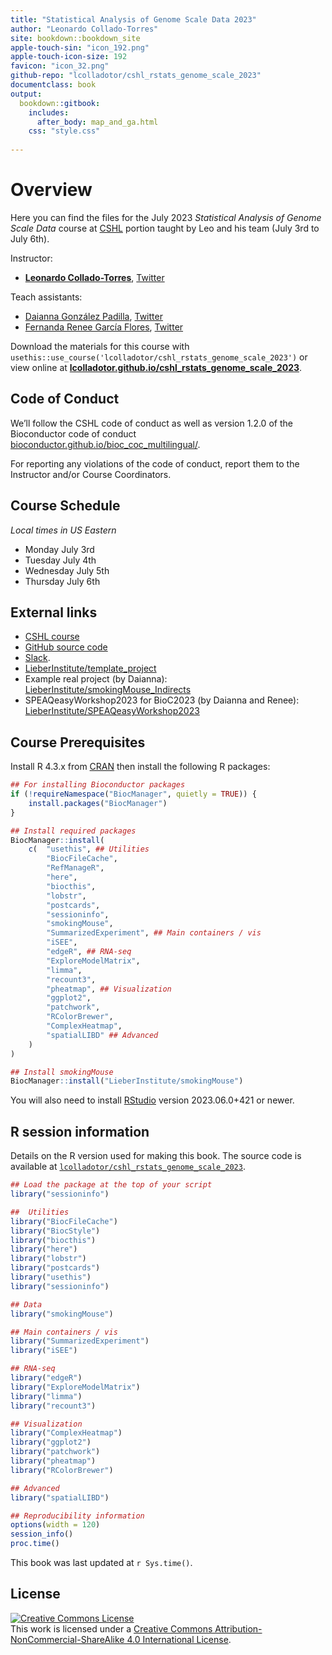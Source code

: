 ```yaml
---
title: "Statistical Analysis of Genome Scale Data 2023"
author: "Leonardo Collado-Torres"
site: bookdown::bookdown_site
apple-touch-sin: "icon_192.png"
apple-touch-icon-size: 192
favicon: "icon_32.png"
github-repo: "lcolladotor/cshl_rstats_genome_scale_2023"
documentclass: book
output:
  bookdown::gitbook:
    includes:
      after_body: map_and_ga.html
    css: "style.css"
    
---
```


# Overview {-}

Here you can find the files for the July 2023 _Statistical Analysis of Genome Scale Data_ course at [CSHL](https://meetings.cshl.edu/courses.aspx?course=C-DATA&year=23) portion taught by Leo and his team (July 3rd to July 6th).

Instructor:

* [**Leonardo Collado-Torres**](http://lcolladotor.github.io/), [Twitter](https://twitter.com/lcolladotor)

Teach assistants:

* [Daianna González Padilla](https://daianna21.github.io/), [Twitter](https://twitter.com/daianna_glez)
* [Fernanda Renee García Flores](https://reneegf.github.io/), [Twitter](https://twitter.com/SubmarineGene)

Download the materials for this course with `usethis::use_course('lcolladotor/cshl_rstats_genome_scale_2023')` or view online at [**lcolladotor.github.io/cshl_rstats_genome_scale_2023**](http://lcolladotor.github.io/cshl_rstats_genome_scale_2023).

## Code of Conduct {-}

We'll follow the CSHL code of conduct as well as version 1.2.0 of the Bioconductor code of conduct [bioconductor.github.io/bioc_coc_multilingual/](https://bioconductor.github.io/bioc_coc_multilingual/). 

For reporting any violations of the code of conduct, report them to the Instructor and/or Course Coordinators.

## Course Schedule {-}

_Local times in US Eastern_

* Monday July 3rd
* Tuesday July 4th
* Wednesday July 5th
* Thursday July 6th
  
## External links {-}

* [CSHL course](https://meetings.cshl.edu/courses.aspx?course=C-DATA&year=23)
* [GitHub source code](https://github.com/lcolladotor/cshl_rstats_genome_scale_2023)
* [Slack](https://cshldata-2023.slack.com).
* [LieberInstitute/template_project](https://github.com/LieberInstitute/template_project)
* Example real project (by Daianna): [LieberInstitute/smokingMouse_Indirects](https://github.com/LieberInstitute/smokingMouse_Indirects)
* SPEAQeasyWorkshop2023 for BioC2023 (by Daianna and Renee): [LieberInstitute/SPEAQeasyWorkshop2023](https://github.com/LieberInstitute/SPEAQeasyWorkshop2023)
  

## Course Prerequisites {-}

Install R 4.3.x from [CRAN](https://cran.r-project.org/) then install the following R packages:

```r
## For installing Bioconductor packages
if (!requireNamespace("BiocManager", quietly = TRUE)) {
    install.packages("BiocManager")
}

## Install required packages
BiocManager::install(
    c(  "usethis", ## Utilities
        "BiocFileCache",
        "RefManageR",
        "here",
        "biocthis",
        "lobstr",
        "postcards",
        "sessioninfo",
        "smokingMouse",
        "SummarizedExperiment", ## Main containers / vis
        "iSEE",
        "edgeR", ## RNA-seq
        "ExploreModelMatrix",
        "limma",
        "recount3",
        "pheatmap", ## Visualization
        "ggplot2",
        "patchwork",
        "RColorBrewer",
        "ComplexHeatmap",
        "spatialLIBD" ## Advanced
    )
)

## Install smokingMouse
BiocManager::install("LieberInstitute/smokingMouse")
```

You will also need to install [RStudio](https://rstudio.com/products/rstudio/download/#download) version 2023.06.0+421 or newer.

## R session information {-}

Details on the R version used for making this book. The source code is available at [`lcolladotor/cshl_rstats_genome_scale_2023`](https://github.com/lcolladotor/cshl_rstats_genome_scale_2023).

```r
## Load the package at the top of your script
library("sessioninfo")

##  Utilities
library("BiocFileCache")
library("BiocStyle")
library("biocthis")
library("here")
library("lobstr")
library("postcards")
library("usethis")
library("sessioninfo")

## Data
library("smokingMouse")

## Main containers / vis
library("SummarizedExperiment")
library("iSEE")

## RNA-seq
library("edgeR")
library("ExploreModelMatrix")
library("limma")
library("recount3")

## Visualization
library("ComplexHeatmap")
library("ggplot2")
library("patchwork")
library("pheatmap")
library("RColorBrewer")

## Advanced
library("spatialLIBD")
```

```r
## Reproducibility information
options(width = 120)
session_info()
proc.time()
```

This book was last updated at `r Sys.time()`.

## License  {-}

<a rel="license" href="http://creativecommons.org/licenses/by-nc-sa/4.0/"><img alt="Creative Commons License" style="border-width:0" src="https://i.creativecommons.org/l/by-nc-sa/4.0/88x31.png" /></a><br />This work is licensed under a <a rel="license" href="http://creativecommons.org/licenses/by-nc-sa/4.0/">Creative Commons Attribution-NonCommercial-ShareAlike 4.0 International License</a>.




